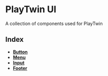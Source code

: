
<Meta title="Welcome" />

# PlayTwin UI

A collection of components used for PlayTwin

## Index

- [**Button**](/?path=/docs/buttons--default-story)
- [**Menu**](/?path=/docs/primary-menu--default)
- [**Input**](/?path=/docs/text-input--default)
- [**Footer**](/?path=/docs/footer--default)
